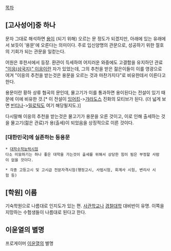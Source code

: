 [[목차]]

== [고사성어]중 하나 ==

문자 그대로 해석하면 [[용]]이 (되기 위해) 오르는 문 정도가 되겠지만, 아래에 있는 유래에서 보듯이 '용문'에 오른다는 의미이다. 주로 입신양명의 관문으로, 성공하기 위한 절호의 기회가 되는 관문을 일컫는다.

어원은 후한서에서 등장. 환관이 득세하여 어지러운 와중에도 고결함을 유지하던 관료 [["이응(삼국지)" 이응]]이란 자가 있었는데, 그의 추천을 받은 젊은이들이 이를 영광으로 여겨 "이응의 추천을 받는것은 용문을 오르는 것과 마찬가지다"로 비유한데서 이른다고 한다.

용문이란 황하 상류 협곡의 문인데, 물고기가 이를 통과하면 용이된다는 전설이 있기 때문에 이에 비유한 것.[* 이 전설이 [[잉어킹]]->[[갸라도스]] 진화의 모티브가 된다. (더 넓게 보면 [[빈티나]]->[[밀로틱]]도 여기 해당될지도.)]

다시말해 이응의 추천을 받는것은 물고기가 용문을 오른 것이고, 이로 인해 출세하는 것을 물고기(젊은 관료)가 용(출세)이 되었음을 상징적으로 이른 것이다.


=== [대한민국]에 실존하는 등용문 ===

 * [[대학수학능력시험]]
 다소 미묘하기는 하나 좋은 대학을 가는것이 출세를 위해서 상당한 힘이 됨은 부정할 사람이 없을 것이다.

 * 각종 고등고시 및 고시급 전문자격시험(행정고시, 사법시험, 회계사 시험, 변리사 시험 등)


== [학원] 이름 ==

기숙학원으로 나름대로 인지도가 있는 편. [[사관학교]]나 [[경찰대학]] 대비반이 유명. 이쪽을 지망하는 수험생들이 나름대로 된다고 한다.

== 이윤열의 별명 ==
프로게이머 [[이윤열]]의 별명
